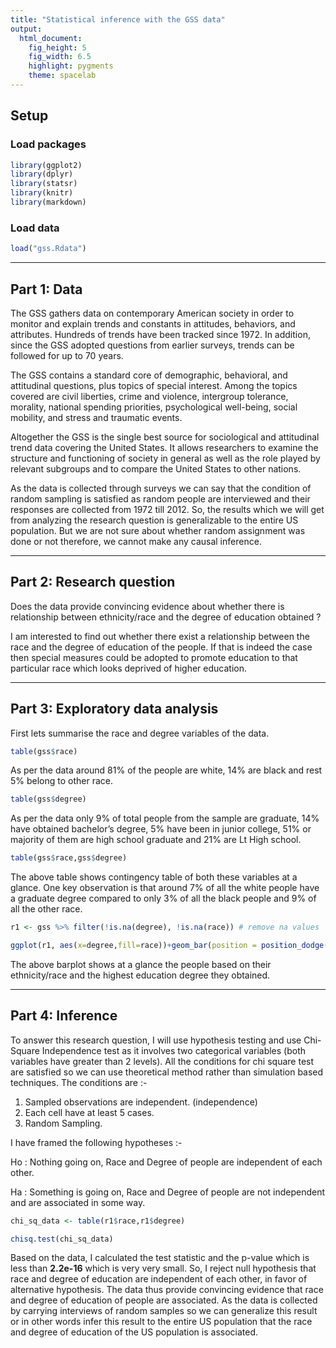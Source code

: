 ```yaml
---
title: "Statistical inference with the GSS data"
output: 
  html_document: 
    fig_height: 5
    fig_width: 6.5
    highlight: pygments
    theme: spacelab
---
```


## Setup

### Load packages

```r
library(ggplot2)
library(dplyr)
library(statsr)
library(knitr)
library(markdown)
```

### Load data

```r
load("gss.Rdata")
```

* * *

## Part 1: Data

The GSS gathers data on contemporary American society in order to monitor and explain trends and constants in attitudes, behaviors, and attributes.  Hundreds of trends have been tracked since 1972. In addition, since the GSS adopted questions from earlier surveys, trends can be followed for up to 70 years.

The GSS contains a standard core of demographic, behavioral, and attitudinal questions, plus topics of special interest. Among the topics covered are civil liberties, crime and violence, intergroup tolerance, morality, national spending priorities, psychological well-being, social mobility, and stress and traumatic events.

Altogether the GSS is the single best source for sociological and attitudinal trend data covering the United States. It allows researchers to examine the structure and functioning of society in general as well as the role played by relevant subgroups and to compare the United States to other nations.

As the data is collected through surveys we can say that the condition of random sampling is satisfied as random people are interviewed and their responses are collected from 1972 till 2012. So, the results which we will get from analyzing the research question is generalizable to the entire US population. But we are not sure about whether random assignment was done or not therefore, we cannot make any causal inference. 

* * *

## Part 2: Research question

Does the data provide convincing evidence about whether there is relationship between ethnicity/race and the degree of education obtained ? 

I am interested to find out whether there exist a relationship between the race and the degree of education of the people. If that is indeed the case then special measures could be adopted to promote education to that particular race which looks deprived of higher education.

* * *

## Part 3: Exploratory data analysis

First lets summarise the race and degree variables of the data.

```r
table(gss$race)
```

As per the data around 81% of the people are white, 14% are black and rest 5% belong to other race.

```r
table(gss$degree)
```

As per the data only 9% of total people from the sample are graduate, 14% have obtained bachelor's degree, 5% have been in junior college, 51% or majority of them are high school graduate and 21% are Lt High school. 

```r
table(gss$race,gss$degree)
```

The above table shows contingency table of both these variables at a glance. One key observation is that around 7% of all the white people have a graduate degree compared to only 3% of all the black people and 9% of all the other race. 

```r
r1 <- gss %>% filter(!is.na(degree), !is.na(race)) # remove na values
```

```r
ggplot(r1, aes(x=degree,fill=race))+geom_bar(position = position_dodge(),color = "black")+theme_bw()+scale_fill_brewer(palette=7)+labs(x="Degree Obtained",y="Total People")
```

The above barplot shows at a glance the people based on their ethnicity/race and the highest education degree they obtained.

* * *

## Part 4: Inference

To answer this research question, I will use hypothesis testing and use Chi-Square Independence test as it involves two categorical variables (both variables have greater than 2 levels). All the conditions for chi square test are satisfied so we can use theoretical method rather than simulation based techniques. The conditions are :-

1. Sampled observations are independent. (independence)
2. Each cell have at least 5 cases.
3. Random Sampling. 

I have framed the following hypotheses :- 

Ho : Nothing going on, Race and Degree of people are independent of each other.

Ha : Something is going on, Race and Degree of people are not independent and are associated in some way.

```r
chi_sq_data <- table(r1$race,r1$degree)
```


```r
chisq.test(chi_sq_data)
```
Based on the data, I calculated the test statistic and the p-value which is less than **2.2e-16** which is very very small. So, I reject null hypothesis that race and degree of education are independent of each other, in favor of alternative hypothesis. The data thus provide convincing evidence that race and degree of education of people are associated. As the data is collected by carrying interviews of random samples so we can generalize this result or in other words infer this result to the entire US population that the race and degree of education of the US population is associated. 

